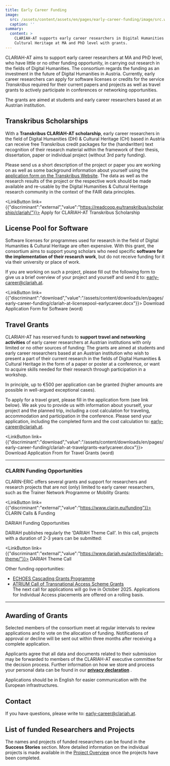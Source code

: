 ```yaml
---
title: Early Career Funding
image:
  src: /assets/content/assets/en/pages/early-career-funding/image/src.webp
  caption: ''
summary:
  content: >
    CLARIAH-AT supports early career researchers in Digital Humanities &
    Cultural Heritage at MA and PhD level with grants.
---
```

CLARIAH-AT aims to support early career researchers at MA and PhD level, who have little or no other funding opportunity, in carrying out research in the fields of Digital Humanities. The consortium regards the funding as an investment in the future of Digital Humanities in Austria. Currently, early career researchers can apply for software licenses or credits for the service *Transkribus* required for their current papers and projects as well as travel grants to actively participate in conferences or networking opportunities.

The grants are aimed at students and early career researchers based at an Austrian institution.

## Transkribus Scholarships

With a **Transkribus CLARIAH-AT scholarship**, early career researchers in the field of Digital Humanities (DH) & Cultural Heritage (CH) based in Austria can receive free Transkribus credit packages for the (handwritten) text recognition of their research material within the framework of their thesis, dissertation, paper or individual project (without 3rd party funding).

Please send us a short description of the project or paper you are working on as well as some background information about yourself using the [application form on the Transkribus Website](https://readcoop.eu/transkribus/scholarship/clariah/). The data as well as the research results of the project or the respective work should be made available and re-usable by the Digital Humanities & Cultural Heritage research community in the context of the FAIR data principles.

<LinkButton link={{"discriminant":"external","value":"https://readcoop.eu/transkribus/scholarship/clariah/"}}>
  Apply for CLARIAH-AT Transkribus Scholarship
</LinkButton>

## License Pool for Software

Software licenses for programmes used for research in the field of Digital Humanities & Cultural Heritage are often expensive. With this grant, the consortium aims to support young scholars who need specific **software for the implementation of their research work**, but do not receive funding for it via their university or place of work.

If you are working on such a project, please fill out the following form to give us a brief overview of your project and yourself and send it to: [early-career@clariah.at](mailto:early-career@clariah.at).

<LinkButton link={{"discriminant":"download","value":"/assets/content/downloads/en/pages/early-career-funding/clariah-at-licensepool-earlycareer.docx"}}>
  Download Application Form for Software (word)
</LinkButton>

## Travel Grants

CLARIAH-AT has reserved funds to **support travel and networking activities** of early career researchers at Austrian institutions with only limited or no other sources of funding: The grants are aimed at students and early career researchers based at an Austrian institution who wish to present a part of their current research in the fields of Digital Humanities & Cultural Heritage in the form of a paper or poster at a conference, or want to acquire skills needed for their research through participation in a workshop.

In principle, up to €500 per application can be granted (higher amounts are possible in well-argued exceptional cases).

To apply for a travel grant, please fill in the application form (see link below). We ask you to provide us with information about yourself, your project and the planned trip, including a cost calculation for traveling, accommodation and participation in the conference. Please send your application, including the completed form and the cost calculation to: [early-career@clariah.at](mailto:early-career@clariah.at).

<LinkButton link={{"discriminant":"download","value":"/assets/content/downloads/en/pages/early-career-funding/clariah-at-travelgrants-earlycareer.docx"}}>
  Download Application From for Travel Grants (word)
</LinkButton>

---

### CLARIN Funding Opportunities

CLARIN-ERIC offers several grants and support for researchers and research projects that are not (only) limited to early career researchers, such as the Trainer Network Programme or Mobility Grants:

<LinkButton link={{"discriminant":"external","value":"https://www.clarin.eu/funding"}}>
  CLARIN Calls & Funding
</LinkButton>

DARIAH Funding Opportunities

DARIAH publishes regularly the 'DARIAH Theme Call'. In this call, projects with a duration of 2-3 years can be submitted:

<LinkButton link={{"discriminant":"external","value":"https://www.dariah.eu/activities/dariah-theme/"}}>
  DARIAH Theme Call
</LinkButton>

Other funding opportunities:

* [ECHOES Cascading Grants Programme](https://www.dariah.eu/2025/03/17/echoes-cascading-grants-programme/)
* [ATRIUM Call of Transnational Access Scheme Grants](https://atrium-research.eu/travel-grants/)\
  The next call for applications will go live in October 2025. Applications for Individual Access placements are offered on a rolling basis.

---

## Awarding of Grants

Selected members of the consortium meet at regular intervals to review applications and to vote on the allocation of funding. Notifications of approval or decline will be sent out within three months after receiving a complete application.

Applicants agree that all data and documents related to their submission may be forwarded to members of the CLARIAH-AT executive committee for the decision process. Further information on how we store and process your personal data can be found in our [**privacy declaration**](/privacy-declaration) .

Applications should be in English for easier communication with the European infrastructures.

## Contact

If you have questions, please write to: [early-career@clariah.at](mailto:office@clariah.at).

## **List of funded Researchers and Projects**

The names and projects of funded researchers can be found in the **Success Stories** section. More detailed information on the individual projects is made available in the [Project Overview](/projects) once the projects have been completed.
